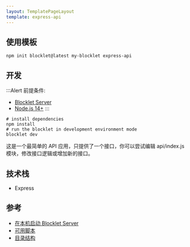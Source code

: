 ```yaml
---
layout: TemplatePageLayout
template: express-api
---
```


<TemplateInfo templateName="express-api" />

## 使用模板

```shell
npm init blocklet@latest my-blocklet express-api
```

## 开发

:::Alert
前提条件: 

- [Blocklet Server](https://developer.blocklet.io/docs/zh/quick-start/blocklet-server)
- [Node.js 14+](https://developer.blocklet.io/docs/zh/quick-start/nodejs)
:::

```shell
# install dependencies
npm install
# run the blocklet in development environment mode
blocklet dev
```

这是一个最简单的 API 应用，只提供了一个接口，你可以尝试编辑 api/index.js 模块，修改接口逻辑或增加新的接口。

## 技术栈

- Express

## 参考

- [在本机启动 Blocklet Server](https://developer.blocklet.io/docs/zh/quick-start/blocklet-server)
- [可用脚本](/reference/npm-scripts)
- [目录结构](/reference/blocklet-structure)
